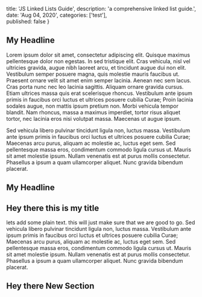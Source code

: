 
  title: 'JS Linked Lists Guide',
  description: 'a comprehensive linked list guide.',
  date: 'Aug 04, 2020',
  categories: ['test'],  
  published: false
}


<Section>

  <LeftSection size={4}>

  ## My Headline 

  Lorem ipsum dolor sit amet, consectetur adipiscing elit. Quisque maximus pellentesque dolor non egestas. In sed tristique elit. Cras vehicula, nisl vel ultricies gravida, augue nibh laoreet arcu, et tincidunt augue dui non elit. Vestibulum semper posuere magna, quis molestie mauris faucibus ut. Praesent ornare velit sit amet enim semper lacinia. Aenean nec sem lacus. Cras porta nunc nec leo lacinia sagittis. Aliquam ornare gravida cursus. Etiam ultrices massa quis erat scelerisque rhoncus. Vestibulum ante ipsum primis in faucibus orci luctus et ultrices posuere cubilia Curae; Proin lacinia sodales augue, non mattis ipsum pretium non. Morbi vehicula tempor blandit. Nam rhoncus, massa a maximus imperdiet, tortor risus aliquet tortor, nec lacinia eros nisi volutpat massa. Maecenas ut augue ipsum.

  Sed vehicula libero pulvinar
  tincidunt ligula non, luctus massa. Vestibulum ante ipsum primis in faucibus orci luctus et ultrices posuere cubilia Curae; Maecenas arcu purus, aliquam ac molestie ac, luctus eget sem. Sed pellentesque massa eros, condimentum commodo ligula cursus ut. Mauris sit amet molestie ipsum. Nullam venenatis est at purus mollis consectetur. Phasellus a ipsum a quam ullamcorper aliquet. Nunc gravida bibendum placerat.
  </LeftSection>

  <RightSection size={8}>

  ## My Headline

  <Editor code="console.log('yo')"/>
  
  </RightSection>

</Section>

<Section>
  
  <CenterSection>

  # Hey there this is my title

  lets add some plain text. this will just make sure that we are good to go.
  Sed vehicula libero pulvinar tincidunt ligula non, luctus massa. Vestibulum ante ipsum primis in faucibus orci luctus et ultrices posuere cubilia Curae; Maecenas arcu purus, aliquam ac molestie ac, luctus eget sem. Sed pellentesque massa eros, condimentum commodo ligula cursus ut. Mauris sit amet molestie ipsum. Nullam venenatis est at purus mollis consectetur. Phasellus a ipsum a quam ullamcorper aliquet. Nunc gravida bibendum placerat.
  
  </CenterSection>

</Section>

<Section>

  <LeftSection size={4}>

  # Hey there New Section

  </LeftSection>

</Section>